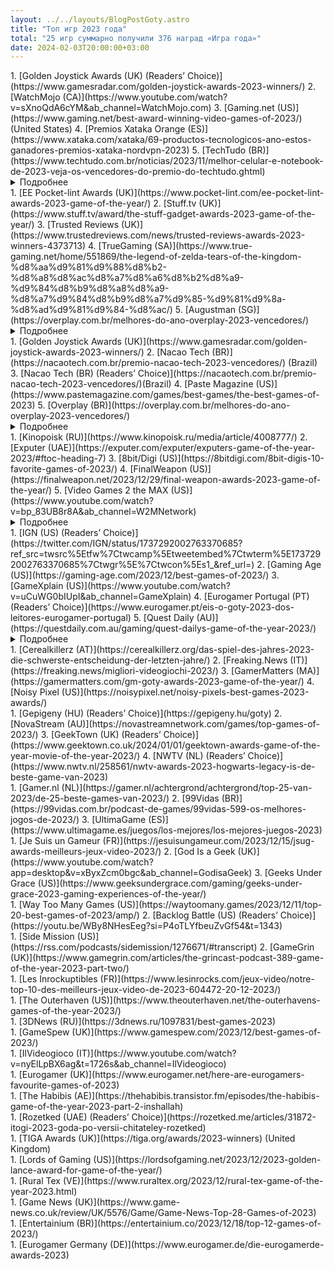 ```yaml
---
layout: ../../layouts/BlogPostGoty.astro
title: "Топ игр 2023 года"
total: "25 игр суммарно получили 376 наград «Игра года»"
date: 2024-02-03T20:00:00+03:00
---
```


<div class="bg-gray rounded-2xl sm:px-7 px-3 sm:py-5 py-2 my-6">
<GotyGame
    image="/img/covers/baldurs-gate-3.jpg"
    place="1"
    game="Baldur’s Gate 3"
    urlgame="https://baldursgate3.game/"
    developer="Larian Studios"
    awards="203"
    urlmeta="https://www.metacritic.com/game/baldurs-gate-3/"
    metascore="96"
    userscore="8.9"
    urlopen="https://opencritic.com/game/9136/baldurs-gate-3"
    openscore="96"
    hide_yt=""
    hide_steam=""
    hide_gog="hidden"
    hide_epic="hidden"
    hide_psn=""
    hide_xbox=""
    hide_nintendo="hidden"
    url_yt="https://youtu.be/XuCfkgaaa08"
    url_steam="https://store.steampowered.com/agecheck/app/1086940/"
    url_gog=""
    url_epic=""
    url_psn="https://store.playstation.com/concept/10007460/"
    url_xbox="https://www.microsoft.com/store/productid/9nd58lqtg09t"
    url_nintendo=""
/>
1. [Golden Joystick Awards (UK) (Readers’ Choice)](https://www.gamesradar.com/golden-joystick-awards-2023-winners/)
2. [WatchMojo (CA)](https://www.youtube.com/watch?v=sXnoQdA6cYM&ab_channel=WatchMojo.com)
3. [Gaming.net (US)](https://www.gaming.net/best-award-winning-video-games-of-2023/) (United States) 
4. [Premios Xataka Orange (ES)](https://www.xataka.com/xataka/69-productos-tecnologicos-ano-estos-ganadores-premios-xataka-nordvpn-2023)
5. [TechTudo (BR)](https://www.techtudo.com.br/noticias/2023/11/melhor-celular-e-notebook-de-2023-veja-os-vencedores-do-premio-do-techtudo.ghtml)
<details>
  <summary>Подробнее</summary>

6. [TechTudo (BR) (Readers’ Choice)](https://www.techtudo.com.br/noticias/2023/11/melhor-celular-e-notebook-de-2023-veja-os-vencedores-do-premio-do-techtudo.ghtml)
7. [3DJuegos (ES)](https://www.3djuegos.com/eventos/noticias/estos-mejores-videojuegos-ano-todos-lanzamientos-galardonados-premios-3djuegos-lenovo-2023)
8. [3DJuegos (ES) (Readers’ Choice)](https://www.3djuegos.com/eventos/noticias/estos-mejores-videojuegos-ano-todos-lanzamientos-galardonados-premios-3djuegos-lenovo-2023)
9. [WhatCulture (UK)](https://whatculture.com/gaming/20-best-video-games-of-2023-ranked?page=21)
10. [Equinox LATAM Game Awards (MX)](https://equinoxawards.com/ganadores/)
11. [Overplay (BR) (Readers’ Choice)](https://overplay.com.br/melhores-do-ano-overplay-2023-vencedores/)
12. [UAGNA (IT)](https://www.uagna.it/videogiochi/uagna-awards-2023-miglior-gioco-indie-gioco-piu-atteso-e-game-of-the-year-186746)
13. [Dexterto (UK)](https://www.dexerto.com/gaming/best-games-of-2023-2410804/)
14. [Brazil Game Awards (BR)](https://brazilgameawards.com.br/2023/12/05/confira-os-ganhadores-do-brazil-game-awards-2023/)
15. [Vulture (US)](https://www.vulture.com/article/best-video-games-2023.html)
16. [Den of Geek (US)](https://www.denofgeek.com/games/den-of-geeks-best-games-of-2023/)
17. [Standard (UK)](https://www.standard.co.uk/culture/gaming/games-year-2023-baldurs-gate-3-assassins-creed-diablo-super-mario-b1124941.html)
18. [GameSpot (US)](https://www.gamespot.com/articles/baldurs-gate-3-is-gamespots-game-of-the-year-2023/1100-6519739/)
19. [The Game Awards (US)](https://thegameawards.com/nominees/game-of-the-year)
20. [Excelsior (MX)](https://www.excelsior.com.mx/hacker/top-7-los-mejores-videojuegos-de-2023/1624107)
21. [GaminGravity (IR)](https://gamingravity.com/blog/gamingravity-2023-goty/)
22. [The Ringer (US)](https://www.theringer.com/video-games/2023/12/7/23992057/best-video-games-2023-top-10-pc-playstation-switch-xbox)
23. [OTK Video Game Awards (US) (Readers’ Choice)](https://www.otkvga.com/winners)
24. [The Game Awards (US) (Readers’ Choice)](https://thegameawards.com/nominees/game-of-the-year)
25. [IGN Portugal (PT)](https://pt.ign.com/baldurs-gate-3/133450/feature/baldurs-gate-3-e-jogo-do-ano-da-ign-portugal)
26. [Vigiato (IR)](https://vigiato.net/goty)
27. [Digital Trends (US)](https://www.digitaltrends.com/gaming/10-best-games-of-2023/)
28. [Vida Extra (ES)](https://www.vidaextra.com/listas/mejores-videojuegos-2023-equipo-vidaextra)
29. [GamesRadar+ (US)](https://www.gamesradar.com/best-games-2023/)
30. [But Why Tho? (US)](https://butwhytho.net/2023/12/top-video-games-of-2023/)
31. [Tom’s Hardware Italy – Game Division (IT)](https://www.tomshw.it/videogioco/i-videogiochi-migliori-del-2023-secondo-gamedivision)
32. [GameLuster (US)](https://gameluster.com/the-lusties-2023-winners-gamelusters-game-of-the-year-awards/)
33. [Complex (US)](https://www.complex.com/pop-culture/a/kevin-wong/best-video-games-of-2023)
34. [GameTyrant (US)](https://gametyrant.com/news/gametyrants-top-5-games-of-the-year)
35. [Checkpoint (AU)](https://checkpointgaming.net/features/2023/12/checkpoint-gamings-game-of-the-year-2023-our-top-10-games/)
36. [Gfinity ESports (US)](https://www.gfinityesports.com/features/gfinity-game-of-the-year-awards-2023/)
37. [NexoGeek (PT)](https://nexogeek.com.br/os-melhores-jogos-de-2023/)
38. [Fextralife (US)](https://fextralife.com/2023-goty-awards-fexys-the-best-games-of-2023/)
39. [GEEKSandCOM (FR)](https://www.geeksandcom.com/2023/12/13/top-10-des-meilleurs-jeux-video-de-2023/)
40. [GGRECON (UK)](https://www.ggrecon.com/articles/game-of-the-year-2023/)
41. [GameHall (BR)](https://gamehall.com.br/os-melhores-jogos-do-ano-2023/)
42. [El País (ES)](https://elpais.com/babelia/2023-12-16/los-10-mejores-videojuegos-de-2023.html)
43. [Clubic (FR)](https://www.clubic.com/actualite-512566-notre-top-10-des-meilleurs-jeux-video-en-2023.html)
44. [NaviGames (ES)](https://www.navigames.es/articulos/navigotys-2023/)
45. [Gamescom (DE) (Readers’ Choice)](https://twitter.com/gamescom/status/1736102644039430338)
46. [Low Cygier (PL)](https://lowcygier.pl/publicystyka/wybralismy-najlepsze-gry-tego-roku-goty-2023-wedlug-redakcji-lowcow-gier/)
47. [FZ (SE)](https://www.fz.se/artikel/296013-baldurs-gate-3-ar-arets-spel-2023)
48. [Helden der Freizeit (DE)](https://www.heldenderfreizeit.com/top-games-2023/)
49. [INVEN (KR)](https://www.inven.co.kr/webzine/news/?news=291355)
50. [The Geekly Grind (US)](https://www.thegeeklygrind.com/archives/the-geekly-grind-presents-the-best-of-2023-video-games)
51. [Pixel Bandits (DE)](https://twitter.com/PixlBandits/status/1733906250906103937)
52. [Low Cygier (PL) (Readers’ Choice)](https://lowcygier.pl/publicystyka/wybralismy-najlepsze-gry-tego-roku-goty-2023-wedlug-redakcji-lowcow-gier/)
53. [TheGamer (CA)](https://www.thegamer.com/thegamer-game-of-the-year-2023/)
54. [Screen Rant (US)](https://screenrant.com/best-games-2023-staff-picks/#austin-39-s-best-game-of-2023---final-fantasy-xvi)
55. [Empire (UK)](https://www.empireonline.com/gaming/features/best-games-2023/)
56. [TechRadar (UK)](https://www.techradar.com/gaming/trg-game-of-the-year-2023)
57. [Inverse (US)](https://www.inverse.com/gaming/best-video-games-of-2023-ranking)
58. [GameWatcher (UK)](https://www.gamewatcher.com/news/gamewatchers-game-of-the-year-2023)
59. [IGN Benelux (NL)](https://nl.ign.com/baldurs-gate-iii/148199/feature/de-beste-game-van-2023-volgens-ign-benelux)
60. [The AU Review (AU)](https://www.theaureview.com/games/the-best-games-of-2023/)
61. [Nerd Stash (US)](https://thenerdstash.com/the-nerd-stash-game-of-the-year-2023/)
62. [Zing (CZ)](https://www.zing.cz/specialy/96467744/redakcni-vyber-nejlepsich-her-roku-2023/)
63. [Mobile Syrup (CA)](https://mobilesyrup.com/2023/12/20/mobilesyrup-top-10-games-2023-baldurs-gate-3-alan-wake-2-the-legend-of-zelda-tears-of-the-kingdom/)
64. [Game Informer (US) (Readers’ Choice)](https://gameinformer.mydigitalpublication.com/publication/?m=10122&i=810557&p=54&ver=html5)
65. [Digital Spy (UK)](https://www.digitalspy.com/tech/g46154192/best-games-of-2023/)
66. [Power Unlimited (NL)](https://www.youtube.com/watch?v=Cj5sH3LdYBI&ab_channel=PowerUnlimited)
67. [GamerGen (FR)](https://gamergen.com/actualites/jeux-de-annee-2023-grands-gagnants-selon-gamergen-com-goty-est-334580-7)
68. [Prima Games (US)](https://primagames.com/featured/prima-games-goty-2023-the-year-of-the-games)
69. [Orden del Pixel (AR)](https://ordenpixel.com/goty-2023-los-10-mejores-videojuegos-del-ano/)
70. [Digital Foundry (UK) (Readers’ Choice)](https://www.youtube.com/watch?v=JP4AVv0O9xs&ab_channel=DigitalFoundry)
71. [MoneyControl (IN)](https://www.moneycontrol.com/news/technology/year-ender-2023-23-best-video-games-of-the-year-11950881.html)
72. [Ars Technica (US)](https://arstechnica.com/gaming/2023/12/ars-technicas-best-video-games-of-2023/)
73. [Nerdando (IT)](https://nerdando.com/2023/12/22/nerdando-awards-2023-videogames/)
74. [GameWorld (GR)](https://gameworld.gr/columns/best-of/53460-best-of-top-10-games-2023)
75. [VGTV – LEVEL UP (NO)](https://youtu.be/auCjZTk7V_U?si=GzY0O23qzvaUStvk&t=5880)
76. [GamePro (DE)](https://www.gamepro.de/artikel/gamepro-top-spiele-2023,3405755.html)
77. [CentrumHer (SK)](https://www.centrumher.eu/najlepsie-hry-roka-2023-podla-redakcie-centrumher)
78. [ITHardware.pl (PL)](https://ithardware.pl/artykuly/najlepsze_gry_2023_top_10-30759.html)
79. [WASD (PT)](https://www.wasd.pt/artigos/premios-wasd-o-melhor-de-2023)
80. [Whatoplay (PH)](https://whatoplay.com/goty-2023/#game-of-the-year)
81. [Unboxholics (GR)](https://unboxholics.com/videos/talk-shows/game-jazz/111034-ta-10-kalytera-paichnidia-tou-2023)
82. [Nerdando (IT) (Readers’ Choice)](https://nerdando.com/2023/12/22/nerdando-awards-2023-videogames/)
83. [FZ (SE) (Readers’ Choice)](https://www.fz.se/artikel/296135-baldurs-gate-3-ar-lasarnas-arets-spel)
84. [Into The Aether (US)](https://player.fm/series/into-the-aether-a-low-key-video-game-podcast-2919353/the-2023-game-of-the-year-spectacular)
85. [Gaming Trend (US)](https://gamingtrend.com/feature/editorials/gamingtrends-2023-trendsetter-awards/)
86. [PC Invasion (US)](https://www.pcinvasion.com/pc-invasions-game-of-the-year-2023/)
87. [HCL (HR)](https://www.hcl.hr/zlatni-dabar/ove-igre-proglasili-ste-najboljima-u-2023-210861/)
88. [Techprincess (IT)](https://techprincess.it/migliori-videogiochi-2023/)
89. [Twinfinite (US)](https://twinfinite.net/features/twinfinite-game-of-the-year-2023/)
90. [Geek Ireland (IE)](https://geekireland.com/check-out-the-10-best-video-games-of-2023/)
91. [COGconnected (CA)](https://cogconnected.com/feature/the-best-games-of-2023/)
92. [Skillbox Media (RU)](https://skillbox.ru/media/gamedev/luchshie-igry-2023-goda-1e-mesto-baldurs-gate-3/)
93. [Gamereactor Sweden (SE)](https://www.gamereactor.se/arets-basta-spel-2023-1281453/)
94. [SpazioGames (IT)](https://www.spaziogames.it/speciali/spaziogames-awards-2023)
95. [Gameranx (US)](https://youtu.be/99kjo-MKmvU?si=FnxDS8w3j-qsbfbF&t=807)
96. [GamAlive (FR)](https://www.gamalive.com/dossier/199-gamalive-awards-meilleurs-et-pires-jeux-2023/8-1149.htm)
97. [PlayerInside (IT)](https://youtu.be/cqgjp_A5AY4?si=nKBkzYdW0fXan3DP&t=1062)
98. [Game Craves (US)](https://gamecraves.com/game-craves-game-of-the-year-2023/)
99. [Akihabara Blues (ES)](https://akihabarablues.com/presentando-los-goty-2023-de-la-redaccion-de-akb/)
100. [Game Two (DE)](https://youtu.be/tFVzst98-m0?si=KbLOZAfDhoRtu5BB&t=1799)
101. [TheGeek (FR)](https://thegeek.site/2023/12/30/les-meilleurs-jeux-video-de-2023-une-annee-de-decouvertes-inoubliables-et-de-sorties-palpitantes/)
102. [Roundabout Cast (US)](https://youtu.be/1QY4MQMg7ZE?si=jWa3iFrNz-kGiV14&t=14055)
103. [Gameswelt (DE)](https://www.gameswelt.at/top-10/special/das-sind-die-20-favoriten-der-gameswelt-redaktion-323904/8)
104. [Back Pocket (AU)](https://youtu.be/0ARgzOeregE?si=Mqcl3KWoZ2Fo-u9B&t=3793)
105. [Geek to Geek Media (US)](https://geektogeekmedia.com/geekery/video-games/geek-to-geek-medias-game-of-the-year-awards-2023/)
106. [GameCrate (US)](https://www.gamecrate.com/gamecrate-s-2023-game-of-the-year-is-baldur-s-gate-3-a-dungeon-master-s-perspective)
107. [DualShockers (UK)](https://www.dualshockers.com/best-games-of-2023/#baldur-39-s-gate-3)
108. [TheSixthAxis (UK)](https://www.thesixthaxis.com/2023/12/31/game-of-the-year-2023-baldurs-gate-3/)
109. [Gamesource (IT)](https://www.gamesource.it/editoriali/goty-2023/)
110. [Dot ESports (UK)](https://dotesports.com/general/news/dot-goty-game-of-the-year-2023)
111. [CGMagazine (CA)](https://www.cgmagonline.com/articles/features/game-of-the-year-2023/)
112. [SER Jugones (ES)](https://cadenaser.com/cmadrid/2023/12/27/los-diez-mejores-videojuegos-de-2023-ser-madrid-sur/)
113. [Jagat Play (ID)](https://jagatplay.com/2023/12/features/jagatplay-game-of-the-year-2023/8/)
114. [New Game Plus.tv (AR)](https://www.giantbomb.com/articles/new-game-plus-top-10-games-of-2023/1100-6371/)
115. [Digitec (CH) (Readers’ Choice)](https://www.digitec.ch/en/page/ihr-habt-gewaehlt-das-sind-die-besten-games-von-2023-31102)
116. [GamePro (DE) (Readers’ Choice)](https://www.gamepro.de/artikel/beste-spiele-2023-community-ranking,3406076.html)
117. [SpazioGames (IT) (Readers’ Choice)](https://www.spaziogames.it/speciali/spaziogames-awards-2023)
118. [Mature Gamers Podcast (UK) (Readers’ Choice)](https://twitter.com/mgukpodcast/status/1738953462094647403)
119. [Einfach Gaming (DE) (Readers’ Choice)](https://www.einfach-gaming.de/article/173-die-besten-und-schlechtesten-spiele-des-jahres-2023/)
120. [Akihabara Blues (ES) (Readers’ Choice)](https://akihabarablues.com/goty-2023-de-la-comunidad-de-akb-con-cuales-te-quedan/)
121. [JeuxVideo.com (FR) (Readers’ Choice)](https://www.jeuxvideo.com/news/1837868/les-10-meilleurs-jeux-video-de-l-annee-2023-d-apres-les-notes-des-lecteurs-de-jv.htm)
122. [Comunidad Mega Drive (BR) (Readers’ Choice)](https://www.comunidademegadrive.com.br/2023/12/os-melhores-de-2023-confira-aqui-o-resultado-da-votacao/)
123. [Backloggd (US) (Readers’ Choice)](https://www.backloggd.com/goty/2023/results/)
124. [Eurogamer Germany (DE)](https://www.eurogamer.de/eure-50-besten-spiele-im-jahr-2023-platz-10-bis-1)
125. [Popaco (DK)](https://open.spotify.com/episode/3y2xGGjyvMiJIsYt4nmrj2?si=oripfmw6QT2vNRVcnjatPw&nd=1&dlsi=7bf161dda46e413e)
126. [Eurogamer Spain (ES)](https://youtu.be/bNFSPzt7ihk?si=Bzw1R2q6RvIEu-F0&t=430)
127. [XGN (NL)](https://www.xgn.nl/artikel/top-10-beste-games-van-2023)
128. [CentrumHer (SK) (Readers’ Choice)](https://www.centrumher.eu/takto-ste-hlasovali-najlepsie-hry-roka-2023)
129. [Multiplayer.it (IT) (Readers’ Choice)](https://multiplayer.it/sondaggi/quale-e-stato-il-miglior-gioco-dellanno_2698/)
130. [Playground (RU)](https://www.playground.ru/misc/opinion/igry_goda_2023_tseremoniya_nagrazhdeniya-1671734)
131. [Svet Kompjutera (SK)](https://www.sk.rs/clanak/4305/10-najboljih-igara-u-2023-godini)
132. [Webtekno (TR)](https://www.webtekno.com/2023-en-iyi-oyunlar-h139422.html)
133. [IGN Turkey (TR)](https://tr.ign.com/ign-turkiye/120626/news/2023un-en-iyi-oyunlari)
134. [Oyun Gunlugu (TR)](https://www.oyungunlugu.com/haber/oyun-gunlugu-yilin-oyunu-odulleri-2023-aciklandi/41060/#yilin-oyunu)
135. [GamesVillage (IT)](https://www.gamesvillage.it/7180986/gamesvillage-awards-2023-tutti-i-premi-assegnati-dalla-nostra-redazione/)
136. [BaziCenter (IR)](https://www.bazicenter.com/articles/goty/best-video-games-of-2023/)
137. [VideoGamer (UK)](https://www.videogamer.com/features/videogamer-game-of-the-year-2023/)
138. [Ruliweb (KR)](https://m.ruliweb.com/news/523/read/191809)
139. [This is Game (KR)](https://www.thisisgame.com/webzine/news/nboard/263/?category=1&n=182806)
140. [Elotrolado (ES) (Readers’ Choice)](https://www.elotrolado.net/noticias/otros/resultados-eol-vota-lo-mejor-de-2023)
141. [Pragalicious (NL) (Readers’ Choice)](https://pragalicious.com/2023/12/29/jullie-stem-telde-dit-is-de-pragalicious-game-of-the-year-community-award-2023/)
142. [GamePod (HU) (Readers’ Choice)](https://gamepod.hu/hir/mi_volt_az_ev_jateka_szamotokra_2023-ban.html)
143. [3DNews (RU) (Readers’ Choice)](https://3dnews.ru/1097831/best-games-2023)
144. [Ruliweb (KR) (Readers’ Choice)](https://m.ruliweb.com/news/523/read/191809)
145. [Journal du Geek (FR) (Readers’ Choice)](https://www.journaldugeek.com/2023/12/29/sondage-quel-a-ete-votre-jeu-prefere-cette-annee/)
146. [Playground (RU) (Readers’ Choice)](https://www.playground.ru/misc/opinion/igry_goda_2023_tseremoniya_nagrazhdeniya-1671734)
147. [Metacritic (US)](https://www.metacritic.com/pictures/best-pc-games-of-2023/16/)
148. [GamesCreed (US)](https://www.gamescreed.com/news/game-of-the-year-2023-gamescreed-goty-2023/#gamescreed-teamnbsppresents-the-game-of-the-year-2023)
149. [NoobFeed (US)](https://www.noobfeed.com/features/1805/game-of-the-year-2023-noobfeed-goty-2023)
150. [CD-Action (magazine excerpt) (PL)](https://cdaction.pl/publicystyka/10-najlepszych-gier-2023-roku-wybor-redakcji-cd-action?strona=3)
151. [Nextlander (US)](https://audioboom.com/posts/8422210-game-of-the-year-2023-part-2)
152. [MinnMax (US)](https://youtu.be/dqyn0aIvBCU?si=VUY-fuOt_tWKfm-T&t=13410)
153. [NexoPlay (CL)](https://www.nexoplay.com/conoce-los-12-mejores-videojuegos-que-marcaron-este-2023/)
154. [GameStar Hungary (HU) (Readers’ Choice)](https://www.gsplus.hu/hir/ezek-voltak-2023-legjobb-jatekai-szerintetek-351148-o2.html)
155. [Eurogamer Germany (DE) (Readers’ Choice)](https://www.eurogamer.de/eure-50-besten-spiele-im-jahr-2023-platz-10-bis-1)
156. [ILVideogiocatore (IT)](https://www.ilvideogiocatore.it/2023/12/29/i-10-migliori-videogiochi-del-2023/)
157. [LevelUp (MX)](https://www.levelup.com/articulos/770011/Los-13-mejores-videojuegos-de-2023-para-el-staff-de-LEVEL-UP)
158. [Konzolista (CZ)](https://www.konzolista.cz/clanky/special/hra-roku-2023-dle-redakce-i-ctenaru-konzolista-cz)
159. [VentureBeat (US)](https://www.twitch.tv/videos/2023716041)
160. [Liberation ”Silence on joue!” (FR)](https://www.liberation.fr/culture/jeux-video/silence-on-joue-les-silences-dor-2023-20240104_URI53XKROBHOXKVQVIUQSOQFVA/)
161. [Cybersport (RU)](https://www.cybersport.ru/tags/games/luchshie-igry-2023-goda-vybor-redaktsii-cybersport-ru)
162. [Busch League Gaming (US)](https://www.youtube.com/watch?v=acZ5A6OQ5oU&t=8398s&ab_channel=BuschLeagueGaming)
163. [Multiplayer.it (IT)](https://multiplayer.it/articoli/gioco-anno-2023-goty-multiplayerit.html)
164. [StopGame (RU)](https://stopgame.ru/show/137238/itogi_2023_go_igrovogo_goda)
165. [DarkZero (UK)](https://darkzero.co.uk/game-articles/game-of-the-year-2023/)
166. [Triple Jump (UK)](https://www.youtube.com/watch?app=desktop&v=BUU_N1atGRQ&ab_channel=TripleJump)
167. [Igromania (RU)](https://www.igromania.ru/article/32487/igra-2023-goda-hi-fi-rush-alan-wake-2-baldurs-gate-3/)
168. [GSTV (RU)](https://mover.uz/watch/FYb2e3bv)
169. [GeekVilág (HU)](https://geekvilag.hu/geekvilag-ev-jateka-2023-aranykakas-dijkioszto/)
170. [StopGame (RU) (Readers’ Choice)](https://stopgame.ru/show/137238/itogi_2023_go_igrovogo_goda)
171. [Triple Jump (UK) (Readers’ Choice)](https://www.youtube.com/watch?app=desktop&v=BUU_N1atGRQ&ab_channel=TripleJump)
172. [Igromania (RU) (Readers’ Choice)](https://www.igromania.ru/article/32487/igra-2023-goda-hi-fi-rush-alan-wake-2-baldurs-gate-3/)
173. [iDNES – Bonusweb (CZ) (Readers’ Choice)](https://www.idnes.cz/hry/magazin/hra-roku-2023-vysledky-bonusweb.A240104_141014_bw-magazin_oz)
174. [GeekVilág (HU) (Readers’ Choice)](https://geekvilag.hu/geekvilag-ev-jateka-2023-aranykakas-dijkioszto/)
175. [Metacritic (US) (Readers’ Choice)](https://www.metacritic.com/news/best-of-2023-user-poll/)
176. [Everyeye (IT) (Readers’ Choice)](https://www.everyeye.it/articoli/speciale-everyeye-awards-2023-eletto-gioco-anno-63103.html)
177. [DroppedFrames (US)](https://youtu.be/njWuCIifDTY?si=6_XJP1XE6HLQo1ul&t=10112)
178. [BitCast (US)](https://www.youtube.com/live/wDkcAOjlZWc?si=76FH6nzkLr6E_7m5&t=9399)
179. [The Besties (US)](https://player.fm/series/the-besties-2468983/besties-2023-goty-spectacular-part-two)
180. [TastyCast (US)](https://youtu.be/8AbahqmcGEc?si=_74N4bvZsd3SQIA5&t=7099)
181. [Game Ex Machina (CZ)](https://youtu.be/44AiKjAPQtI?si=TRN9I99ggn-sHVnU&t=1041)
182. [New Game Network (CA)](https://www.newgamenetwork.com/article/2739/5/game-of-the-year-awards-2023/)
183. [ESTNN (US)](https://estnn.com/estnn-game-of-the-year-2023/)
184. [Pod Cavern (CA)](https://www.podcavern.com/161-top-5-video-games-of-2023/)
185. [Level1 (EE)](https://youtu.be/eyzoA5_YsIU?si=FDFtLk-p1Xk2AApf&t=4315)
186. [GoHa.ru (RU)](https://www.goha.ru/itogi-goharu-awards-2023-luchshie-igry-i-pobediteli-golosovaniya-lK0QOp)
187. [Zone of Games (RU)](https://www.zoneofgames.ru/articles/75344-igry-goda--23-luchshaya-igra-2023-goda-samye-ozhidaemye-igry-i-sobytiya-goda.html)
188. [GRYOnline (PL)](https://www.gry-online.pl/newsroom/czytelnicy-gryonlinepl-wybrali-najlepsza-gre-roku-spider-man-2-po/zd27e69)
189. [Games.cz (CZ)](https://games.tiscali.cz/z-redakce/best-of-2023-deset-nejlepsich-her-roku-571807)
190. [Explosion Network (AU)](https://explosionnetwork.com/top-10-video-games-of-2023/)
191. [xDlate Production (RU)](https://youtu.be/1nEH81qHODI?si=CNX4YXzZgIyRyqHS&t=935)
192. [Saate7 (IR)](https://www.saate7.com/video-game/%d8%a8%d9%87%d8%aa%d8%b1%db%8c%d9%86-%d8%a8%d8%a7%d8%b2%db%8c-%d9%87%d8%a7%db%8c-%d8%b3%d8%a7%d9%84-2023/)
193. [360GamerCast (US) (Readers’ Choice)](https://youtu.be/ShdTJ6-n7XI?si=oCXvwEUfdd1Pji0g&t=7560)
194. [Level1 (EE) (Readers’ Choice)](https://youtu.be/eyzoA5_YsIU?si=jM9Tj_1hYH9VxG9Q&t=4336)
195. [GoHa.ru (RU) (Readers’ Choice)](https://www.goha.ru/itogi-goharu-awards-2023-luchshie-igry-i-pobediteli-golosovaniya-lK0QOp)
196. [Zone of Games (RU) (Readers’ Choice)](https://www.zoneofgames.ru/articles/75344-igry-goda--23-luchshaya-igra-2023-goda-samye-ozhidaemye-igry-i-sobytiya-goda.html)
197. [GameKapocs (HU) (Readers’ Choice)](https://www.gamekapocs.hu/cikk/4298/2023_legjobb_jatekai_szerintetek)
198. [GRYOnline (PL) (Readers’ Choice)](https://www.gry-online.pl/newsroom/czytelnicy-gryonlinepl-wybrali-najlepsza-gre-roku-spider-man-2-po/zd27e69)
199. [DTF (RU) (Readers’ Choice)](https://dtf.ru/games/2403118-baldurs-gate-3-stala-luchshej-igroj-2023-goda-po-versii-polzovatelej-dtf)
200. [The Games Letter (US) (Readers’ Choice)](https://thegamesletter.com/the-games-letter-2023-games-of-the-year/)
201. [The Something Awful Forums (US) (Readers’ Choice)](https://forums.somethingawful.com/showthread.php?action=showpost&postid=537137081)
202. [Chiclana & Friends (ES) (Readers’ Choice)](https://twitter.com/ChiclanaFriends/status/1740506164293677433)
203. [xDlate Production (RU) (Readers’ Choice)](https://youtu.be/1nEH81qHODI?si=CNX4YXzZgIyRyqHS&t=935)
</details>
</div>

<div class="bg-gray rounded-2xl sm:px-7 px-3 sm:py-5 py-2 my-6">
<GotyGame
    image="/img/covers/legend-of-zelda-tears-of-a-kingdom.jpg"
    place="2"
    game="The Legend of Zelda: Tears of the Kingdom"
    urlgame="https://zelda.nintendo.com/tears-of-the-kingdom/"
    developer="Nintendo"
    awards="74"
    urlmeta="https://www.metacritic.com/game/the-legend-of-zelda-tears-of-the-kingdom/"
    metascore= "96"
    userscore= "8.4"
    urlopen="https://opencritic.com/game/14343/the-legend-of-zelda-tears-of-the-kingdom"
    openscore="96"
    hide_yt=""
    hide_steam="hidden"
    hide_gog="hidden"
    hide_epic="hidden"
    hide_psn="hidden"
    hide_xbox="hidden"
    hide_nintendo=""
    url_yt="https://www.youtube.com/watch?v=uHGShqcAHlQ"
    url_steam=""
    url_gog=""
    url_epic=""
    url_psn=""
    url_xbox=""
    url_nintendo="https://www.nintendo.co.uk/Games/Nintendo-Switch-games/The-Legend-of-Zelda-Tears-of-the-Kingdom-1576884.html"
/>
1. [EE Pocket-lint Awards (UK)](https://www.pocket-lint.com/ee-pocket-lint-awards-2023-game-of-the-year/)
2. [Stuff.tv (UK)](https://www.stuff.tv/award/the-stuff-gadget-awards-2023-game-of-the-year/)
3. [Trusted Reviews (UK)](https://www.trustedreviews.com/news/trusted-reviews-awards-2023-winners-4373713)
4. [TrueGaming (SA)](https://www.true-gaming.net/home/551869/the-legend-of-zelda-tears-of-the-kingdom-%d8%aa%d9%81%d9%88%d8%b2-%d8%a8%d8%ac%d8%a7%d8%a6%d8%b2%d8%a9-%d9%84%d8%b9%d8%a8%d8%a9-%d8%a7%d9%84%d8%b9%d8%a7%d9%85-%d9%81%d9%8a-%d8%ad%d9%81%d9%84-%d8%ac/)
5. [Augustman (SG)](https://overplay.com.br/melhores-do-ano-overplay-2023-vencedores/)
<details>
  <summary>Подробнее</summary>

6. [Overplay (BR)](https://overplay.com.br/melhores-do-ano-overplay-2023-vencedores/)
7. [Polygon (US)](https://www.polygon.com/23648669/best-video-games-2023)
8. [Giant Bomb (US)](https://www.giantbomb.com/giant-bomb-game-of-the-year-2023/3015-12831/)
9. [IGN Japan (JP)](https://www.youtube.com/watch?v=QcnuTJcWXwk&ab_channel=IGNJapan)
10. [TYGAwards (ES) (Readers’ Choice)](https://tygawards.com/#/)
11. [Xataka México (MX)](https://www.xataka.com.mx/xataka-mexico/ganadores-premios-xataka-mexico-2023-esta-mejor-tecnologia-ano)
12. [De Standaard (DE)](https://www.standaard.be/cnt/dmf20231204_95901495)
13. [Root Nation (RU)](https://root-nation.com/en/games-en/games-articles-en/)
14. [IGN (US)](https://www.ign.com/articles/best-video-games-2023)
15. [Alfa Beta Juega (ES)](https://www.mundodeportivo.com/alfabeta/reportaje/todos-los-ganadores-de-los-premios-alfa-beta-2023-estos-son-los-juegos-del-ano)
16. [3dJuegos Latam (MX)](https://www.3djuegos.lat/3djuegos-latam/esta-lista-completa-ganadores-primera-edicion-premios-3djuegos-latam-2023-zelda-le-gana-goty-a-baldurs-gate-3)
17. [GAMINGbible (UK)](https://www.gamingbible.com/features/gamingbibles-10-greatest-video-games-2023-877417-20231212)
18. [El País (ES)](https://elpais.com/babelia/2023-12-16/los-10-mejores-videojuegos-de-2023.html)
19. [Titanium Awards (ES)](https://ad.dlh.net/en/news/77321/big-conference-2023---infos-and-more.html)
20. [GQ Magazine (UK)](https://www.gq-magazine.co.uk/culture/gallery/best-games-2023)
21. [RollingStone (US)](https://www.rollingstone.com/culture/culture-lists/best-video-games-2023-1234923415/the-legend-of-zelda-tears-of-the-kingdom-1234925060/)
22. [Fire Escape (US)](https://open.spotify.com/episode/6WAoOpZKNBLKgYRx0R9aeE?go=1&sp_cid=e8acc88ec30a7b09142b70ba3120256d&utm_source=embed_player_p&utm_medium=desktop&nd=1&dlsi=e474f8d3eecb4a8f)
23. [ABPLive (IN)](https://news.abplive.com/gaming/best-games-2023-top-10-list-baldurs-gate-3-spider-man-2-hogwarts-legacy-alan-wake-zelda-ps5-ps4-pc-abpp-1649690)
24. [Topal Games (ES)](https://www.ivoox.com/topal-games-topal-de-oro-2023-the-game-audios-mp3_rf_121232787_1.html)
25. [NRC (NL)](https://www.nrc.nl/nieuws/2023/12/18/de-10-beste-games-van-2023-volgens-nrc-a4184440)
26. [The Guardian (UK)](https://www.theguardian.com/culture/2023/dec/18/the-20-best-video-games-of-2023)
27. [Game Informer (US)](https://www.gameinformer.com/2023/12/19/game-informers-top-10-games-of-2023#:~:text=Baldur%27s%20Gate%203&text=True%20to%20the%20tabletop%20game,seen%20in%20a%20single%20playthrough.)
28. [The A.V. Club (US)](https://www.avclub.com/the-best-games-of-2023-1851110743)
29. [Game Rant (US)](https://gamerant.com/top-best-video-game-2023/#baldur-39-s-gate-3)
30. [Destructoid (US)](https://www.destructoid.com/destructoids-award-for-best-overall-game-of-2023-goes-to/)
31. [EDGE Magazine (UK)](https://www.resetera.com/threads/edge-magazine-393-review-scores-2023-edge-awards-incl-top-10.798129/)
32. [Good Vibes Gaming (US)](https://www.resetera.com/threads/good-vibes-gamings-top-games-of-2023-per-member-daniels-good-vibes-awards-are-up.796767/)
33. [Metro GameCentral (UK)](https://metro.co.uk/2023/12/25/video-games-top-20-2023-metros-best-games-year-20019141/)
34. [The Sun (UK)](https://www.thesun.co.uk/tech/25139057/must-play-games-2023/)
35. [The Daily Mirror (UK)](https://www.mirror.co.uk/gaming/10-best-video-games-2023-31708132)
36. [Gamer.nl (NL) (Readers’ Choice)](https://www.youtube.com/watch?v=mwnhcmsfotw&ab_channel=ErikenRon)
37. [Tom’s Guide (US)](https://www.tomsguide.com/features/our-favorite-games-of-2023-ps5-nintendo-switch-xbox-series-x-and-pc#section-game-of-the-year-2023)
38. [Frotress of Solitude (ZA)](https://www.fortressofsolitude.co.za/the-20-best-video-games-of-2023-ranked/)
39. [Console Creatures (CA)](https://www.consolecreatures.com/game-of-the-year-2023/)
40. [Famitsu (JP) (Readers’ Choice)](https://www.famitsu.com/news/202312/26329029.html)
41. [Twisted Voxel (US)](https://twistedvoxel.com/twisted-voxel-game-of-the-year-2023/)
42. [The Podcast of Social Research (US)](https://thebrooklyninstitute.com/podcasts/pop-cultural-marxism-episode-9-things-of-the-year-2023/)
43. [Video Time (HN)](http://www.videotimehn.com/Archive/2023/12/Top_30_Mejores_juegos_del_2023?day=28)
44. [Laptop Mag (US)](https://www.laptopmag.com/gaming/game-of-the-year-2023)
45. [MeriStation (ES)](https://as.com/meristation/noticias/the-legend-of-zelda-tears-of-the-kingdom-es-el-juego-del-ano-para-la-redaccion-y-colaboradores-de-meristation-n/)
46. [Siliconera (US)](https://www.siliconera.com/siliconeras-overall-game-of-the-year-2023/)
47. [Power Unlimited (NL)](https://youtu.be/vVWf57vaYig?si=WizvfirNgDaeUSGJ&t=265)
48. [Atomix (MX)](https://atomix.vg/nuestro-juego-del-ano-2023/)
49. [Mirror Gaming (UK)](https://youtu.be/eZ1FU16VG_M?si=niSAg_66RjMfWXzP&t=497)
50. [Game8 (US)](https://game8.co/articles/featured/goty-awards-2023-winner)
51. [Power Unlimited (NL) (Readers’ Choice)](https://youtu.be/vVWf57vaYig?si=WizvfirNgDaeUSGJ&t=265)
52. [Eurogamer (UK) (Readers’ Choice)](https://www.eurogamer.net/eurogamer-readers-top-50-games-of-2023)
53. [The-Avocado (US) (Readers’ Choice)](https://the-avocado.org/2023/12/30/the-pits-2023-results/)
54. [Into The Aether (US) (Readers’ Choice)](https://player.fm/series/into-the-aether-a-low-key-video-game-podcast-2919353/the-2023-game-of-the-year-spectacular)
55. [Chile Tech Awards (CL) (Readers’ Choice)](https://www.youtube.com/watch?v=gbKcaxpLNEw&ab_channel=MadBoxpc)
56. [Shacknews (US)](https://www.shacknews.com/article/138147/shacknews-goty-2023-zelda-totk)
57. [Gamereactor Spain (ES)](https://www.gamereactor.es/juegos-del-ano-2023-mejor-juego-1081373/)
58. [SER Jugones (ES)](https://cadenaser.com/cmadrid/2023/12/27/los-diez-mejores-videojuegos-de-2023-ser-madrid-sur/)
59. [Gamereactor Norway (NO)](https://www.gamereactor.no/arets-spill-2023-1412283/)
60. [GameRevolution (US)](https://www.gamerevolution.com/games/961587-gamerevolution-game-of-the-year-2023)
61. [Kit & Krysta (US) (Readers’ Choice)](https://www.youtube.com/watch?v=3_sXdK0eAfo&ab_channel=Kit%26Krysta)
62. [Log On Games (US)](https://www.youtube.com/watch?v=uYZl7gc2Krg&ab_channel=LogOnGames)
63. [VG24 (GR)](https://vg24.gr/vg24-game-of-the-year-2023/)
64. [HITBOX! (US)](https://rss.com/podcasts/hitbox/1286120/)
65. [Geeks Under Grace (US)](https://www.geeksundergrace.com/gaming/geeks-under-grace-2023-gaming-experiences-of-the-year/)
66. [Game\*Spark (JP) (Readers’ Choice)](https://www.gamespark.jp/article/2024/01/06/137297.html)
67. [Gaming in the Wild (IS) (Readers’ Choice)](https://youtu.be/8PoxrIT7ICs?si=V69pviKKXVd9xpDG&t=3580)
68. [GRCade (UK) (Readers’ Choice)](https://grcade.co.uk/viewtopic.php?f=2&p=5143395)
69. [Noisy Pixel (US) (Readers’ Choice)](https://noisypixel.net/noisy-pixels-best-games-2023-awards/)
70. [Giant Bomb (US) (Readers’ Choice)](https://www.giantbomb.com/giant-bomb-game-of-the-year-2023/3015-12831/forums/the-2023-community-goty-results-1917260/)
71. [Kinda Funny (US)](https://www.youtube.com/live/k5jWxxrW2GA?si=f-RtuXQzBf4q_ZX-&t=8639)
72. [Chiclana & Friends (ES)](https://twitter.com/ChiclanaFriends/status/1740519563861885376)
73. [MinnMax (US) (Readers’ Choice)](https://youtu.be/2dUrbSW5eys?si=SSD0ZC3vvg5wXOR0&t=1755)
74. [Spawn Wave (US) (Readers’ Choice)](https://www.youtube.com/channel/UCoIXnB865l9Ex9zs4OIXTdQ/community?lb=UgkxnckIADL0Tiu3QQluMQkZEOcUIt0pV0pC)
</details>
</div>

<div class="bg-gray rounded-2xl sm:px-7 px-3 sm:py-5 py-2 my-6">
<GotyGame
    image="/img/covers/alan-wake-2.jpg"
    place="3"
    game="Alan Wake 2"
    urlgame="https://www.alanwake.com/"
    developer="Remedy Entertainment"
    awards="49"
    urlmeta="https://www.metacritic.com/game/alan-wake-ii/"
    metascore="89"
    userscore="8.8"
    urlopen="https://opencritic.com/game/15022/alan-wake-2"
    openscore="89"
    hide_yt=""
    hide_steam="hidden"
    hide_gog="hidden"
    hide_epic=""
    hide_psn=""
    hide_xbox=""
    hide_nintendo="hidden"
    url_yt="https://youtu.be/MEWgOlTIW4Y?si=hu3umYEF_sEDLIIg"
    url_steam=""
    url_gog=""
    url_epic="https://store.epicgames.com/p/alan-wake-2"
    url_psn="https://store.playstation.com/concept/10002065"
    url_xbox="https://www.microsoft.com/store/productid/9n274jbxld8t"
    url_nintendo=""
/>
1. [Golden Joystick Awards (UK)](https://www.gamesradar.com/golden-joystick-awards-2023-winners/)
2. [Nacao Tech (BR)](https://nacaotech.com.br/premio-nacao-tech-2023-vencedores/) (Brazil)
3. [Nacao Tech (BR) (Readers’ Choice)](https://nacaotech.com.br/premio-nacao-tech-2023-vencedores/)(Brazil)
4. [Paste Magazine (US)](https://www.pastemagazine.com/games/best-games/the-best-games-of-2023)
5. [Overplay (BR)](https://overplay.com.br/melhores-do-ano-overplay-2023-vencedores/)
<details>
  <summary>Подробнее</summary>

6. [Slant Magazine (US)](https://www.slantmagazine.com/features/the-25-best-video-games-of-2023/amp/)
7. [NME (UK)](https://www.nme.com/features/gaming-features/best-games-2023-switch-xbox-playstation-pc-3551161)
8. [Flow Games Awards (BR)](https://flowgames.gg/flow-games-awards-2023-veja-a-lista-dos-vencedores/)
9. [Mashable (US)](https://mashable.com/article/best-game-of-the-year-2023)
10. [Esquire (US)](https://www.esquire.com/entertainment/a46092025/esquire-gaming-awards-2023/)
11. [GamesHub (AU)](https://www.gameshub.com/news/features/best-video-games-2023-2634973/)
12. [VGC (UK)](https://www.videogameschronicle.com/features/vgcs-game-of-the-year-2023-is-alan-wake-2/)
13. [Vigiato (IR) (Readers’ Choice)](https://vigiato.net/goty)
14. [GamingBolt (US)](https://gamingbolt.com/gamingbolts-game-of-the-year-top-30-games-of-2023)
15. [TierraGamer (MX)](https://tierragamer.com/especiales/videojuegos/top-5-mejores-juegos-de-2023-de-tierragame/)
16. [mxdwn (US)](https://games.mxdwn.com/news/mxdwns-top-10-games-of-2023/amp/)
17. [Hardcore Gamer (US)](https://hardcoregamer.com/top-10-games-of-2023-game-of-the-year/#alan-wake-2)
18. [The Computer Games Show (UK)](https://tcgs.co/podcast/382-game-of-the-year-2023/)
19. [Kotaku (US)](https://kotaku.com/goty-best-games-2023-totk-baldurs-gate-3-alan-wake-2-1851109182)
20. [Gazettely (AE)](https://gazettely.com/2023/12/games/10-best-games-of-2023/amp/)
21. [VideoGamesGood (US)](https://www.videogamesgood.com/post/2023-game-of-the-year-winner-alan-wake-2-remedy-entertainment)
22. [The Loadout (UK)](https://www.theloadout.com/awards-2023)
23. [IGN Hungary (HU)](https://hu.ign.com/best-of-2023/91803/feature/best-of-2023-az-ev-legjobb-jatekai)
24. [Refresher.sk (SK)](https://refresher.hu/3777-Ezek-az-ev-legjobb-videojatekai-2023-ban-a-REFRESHER-szerint)
25. [Hobby Consolas (ES)](https://www.youtube.com/watch?v=KaaWb3JYQ34&)
26. [Eurogamer Poland (PL)](https://www.eurogamer.pl/top-20-gier-2023-roku-wedlug-eurogamerpl)
27. [Pragalicious (NL)](https://pragalicious.com/2023/11/02/alan-wake-2-is-voor-mij-de-game-van-2023/)
28. [Stevivor (AU)](https://stevivor.com/features/goty/stevivors-game-of-the-year-2023-alan-wake-2/)
29. [The Indiependent (UK)](https://www.indiependent.co.uk/the-indiependents-top-10-games-of-2023/)
30. [GamAlive (FR)](https://www.gamalive.com/dossier/199-gamalive-awards-meilleurs-et-pires-jeux-2023/8-1149.htm)
31. [The Bonus Points (UK)](https://youtu.be/eLztFESuR88?si=eQQPthXg-EEY6Jru&t=3258)
32. [MP1st (US)](https://mp1st.com/news/mp1st-top-games-of-2023-and-game-of-the-year-winner)
33. [The Games Machine (IT)](https://www.thegamesmachine.it/speciali/268283/tgm-awards-2023-il-nostro-goty-e-tutti-i-vincitori/)
34. [Pure Dead Gaming (UK)](https://open.spotify.com/episode/4hTxMeoF3qMzVSI38aqzQa?si=f5200bb314194607&nd=1&dlsi=36e7fa53976545cf)
35. [Gamereactor Denmark (DK)](https://www.gamereactor.dk/gamereactors-game-of-the-year-2023-bedste-spil-1275923/)
36. [Press Start (AU)](https://press-start.com.au/features/2023/12/31/press-starts-goty-2023-1-alan-wake-ii/)
37. [Gamer365 (HU) (Readers’ Choice)](https://www.gamer365.hu/article/2023-goty-10-01)
38. [Game Chronicles (US)](https://gamechronicles.com/game-chronicles-2023-game-of-the-year-awards/)
39. [Pelaaja Magazine (FI) (Readers’ Choice)](https://www.pelaaja.fi/uutiset/lukijat-ovat-puhuneet-tassa-on-vuoden-2023-paras-peli/?itm_source=parsely-api)
40. [Gamefa (IR)](https://gamefa.com/1003969/gamefa-top-10-video-games-of-2023/)
41. [The Smash Hit Chronicles (US)](https://www.theshchronicles.com/post/tshc-game-of-the-year-2023)
42. [Par30Game (IR)](https://par30games.net/238329/best-games-of-the-year-2023/)
43. [BitCast (US)](https://www.youtube.com/live/wDkcAOjlZWc?si=76FH6nzkLr6E_7m5&t=9399)
44. [Everyeye (IT)](https://www.everyeye.it/articoli/speciale-everyeye-awards-2023-eletto-gioco-anno-63103.html)
45. [Konsolentreff (DE) (Readers’ Choice)](https://www.konsolentreff.de/themen/konsolentreff-spiel-des-jahres-2023-ergebnisse.33481/)
46. [AltChar (UK)](https://www.altchar.com/features/altchars-game-of-the-year-awards-2023-top-5-best-games-asD0W4P6irqP)
47. [Sidequesting (US)](https://www.youtube.com/watch?app=desktop&v=rOQtqOpGuGY&ab_channel=SideQuesting)
48. [Champ.Play (RU)](https://www.championat.com/cybersport/article-5377102-luchshie-igry-2023-goda-baldurs-gate-3-alan-wake-2-resident-evil-4-hogwarts-legacy-atomic-heart-chelovek-pauk-2.html)
49. [Sector.sk (SK)](https://www.sector.sk/clanok/39116/najlepsie-hry-roka-2023.htm)
</details>
</div>

<div class="bg-gray rounded-2xl sm:px-7 px-3 sm:py-5 py-2 my-6">
<GotyGame
    image="/img/covers/resident-evil-4-2023.jpg"
    place="4"
    game="Resident Evil 4 (2023)"
    urlgame="https://www.residentevil.com/re4/en-us/"
    developer="Capcom"
    awards="9"
    urlmeta="https://www.metacritic.com/game/resident-evil-4/"
    metascore="93"
    userscore="8.0"
    urlopen="https://opencritic.com/game/14200/resident-evil-4-2023-"
    openscore="92"
    hide_yt=""
    hide_steam=""
    hide_gog="hidden"
    hide_epic="hidden"
    hide_psn=""
    hide_xbox=""
    hide_nintendo="hidden"
    url_yt="https://youtu.be/Yj9UeZzp12o"
    url_steam="https://store.steampowered.com/app/2050650"
    url_gog=""
    url_epic=""
    url_psn="https://store.playstation.com/en-us/product/UP0102-PPSA07411_00-RE4RMAINGAME0000"
    url_xbox="https://www.xbox.com/en-us/games/store/resident-evil-4/9N7JCPPCPN37/"
    url_nintendo=""
/>
1. [Kinopoisk (RU)](https://www.kinopoisk.ru/media/article/4008777/)
2. [Exputer (UAE)](https://exputer.com/exputer/exputers-game-of-the-year-2023/#ftoc-heading-7)
3. [8bit/Digi (US)](https://8bitdigi.com/8bit-digis-10-favorite-games-of-2023/)
4. [FinalWeapon (US)](https://finalweapon.net/2023/12/29/final-weapon-awards-2023-game-of-the-year/)
5. [Video Games 2 the MAX (US)](https://www.youtube.com/watch?v=bp_83UB8r8A&ab_channel=W2MNetwork)
<details>
  <summary>Подробнее</summary>

6. [SomHráč (SK)](https://somhrac.sk/2024/01/01/hry-roku-2023-podla-redakcie-somhrac-sk/)
7. [Gamers Lucky (IT)](https://youtu.be/kPXxaZ8y45I?si=kaTPvrCjOAsbXyn5&t=916)
8. [Analog Stick Gaming (US)](https://www.analogstickgaming.com/top-lists/2023/12/31/game-awards-of-2023)
9. [Saate7 (IR) (Readers’ Choice)](https://www.saate7.com/video-game/%d8%a8%d9%87%d8%aa%d8%b1%db%8c%d9%86-%d8%a8%d8%a7%d8%b2%db%8c-%d9%87%d8%a7%db%8c-%d8%b3%d8%a7%d9%84-2023/)
</details>
</div>

<div class="bg-gray rounded-2xl sm:px-7 px-3 sm:py-5 py-2 my-6">
<GotyGame
    image="/img/covers/marvels-spider-man-2.jpg"
    place="5"
    game="Marvel’s Spider-Man 2"
    urlgame="https://www.marvel.com/games/marvels-spider-man-2"
    developer="Insomniac Games"
    awards="9"
    urlmeta="https://www.metacritic.com/game/marvels-spider-man-2/"
    metascore="90"
    userscore="9.0"
    urlopen="https://opencritic.com/game/15052/marvels-spider-man-2"
    openscore="90"
    hide_yt=""
    hide_steam="hidden"
    hide_gog="hidden"
    hide_epic="hidden"
    hide_psn=""
    hide_xbox="hidden"
    hide_nintendo="hidden"
    url_yt="https://youtu.be/9fVYKsEmuRo?si=__WUNNMybwMPU750"
    url_steam=""
    url_gog=""
    url_epic=""
    url_psn="https://store.playstation.com/en-us/concept/10002456"
    url_xbox=""
    url_nintendo=""
/>
1. [IGN (US) (Readers’ Choice)](https://twitter.com/IGN/status/1737292002763370685?ref_src=twsrc%5Etfw%7Ctwcamp%5Etweetembed%7Ctwterm%5E1737292002763370685%7Ctwgr%5E%7Ctwcon%5Es1_&ref_url=)
2. [Gaming Age (US)](https://gaming-age.com/2023/12/best-games-of-2023/)
3. [GameXplain (US)](https://www.youtube.com/watch?v=uCuWG0bIUpI&ab_channel=GameXplain)
4. [Eurogamer Portugal (PT) (Readers’ Choice)](https://www.eurogamer.pt/eis-o-goty-2023-dos-leitores-eurogamer-portugal)
5. [Quest Daily (AU)](https://questdaily.com.au/gaming/quest-dailys-game-of-the-year-2023/)
<details>
  <summary>Подробнее</summary>

6. [Game+ (ES)](https://gameplusblog.es/especial-game-awards-2023/)
7. [Cinelinx (US)](https://www.cinelinx.com/news/culture/cinelinx-video-game-awards-2023/2/#5/13/)
8. [Konzolista (CZ) (Readers’ Choice)](https://www.konzolista.cz/clanky/special/hra-roku-2023-dle-redakce-i-ctenaru-konzolista-cz)
9. [Reconectados (ES) (Readers’ Choice)](https://youtu.be/aDSHNiLErL4?si=lurxK4I0fNU8OoJX&t=13044)
</details>
</div>

<div class="bg-gray rounded-2xl sm:px-7 px-3 sm:py-5 py-2 my-6">
<GotyGame
    image="/img/covers/armored-core-vi-fires-of-rubicon.jpg"
    place="6"
    game="Armored Core VI: Fires of Rubicon"
    urlgame="https://en.bandainamcoent.eu/armored-core/armored-core-vi-fires-of-rubicon"
    developer="FromSoftware Inc."
    awards="4"
    urlmeta="https://www.metacritic.com/game/armored-core-vi-fires-of-rubicon/"
    metascore="86"
    userscore="8.0"
    urlopen="https://opencritic.com/game/15125/armored-core-vi-fires-of-rubicon"
    openscore="85"
    hide_yt=""
    hide_steam=""
    hide_gog="hidden"
    hide_epic="hidden"
    hide_psn=""
    hide_xbox=""
    hide_nintendo="hidden"
    url_yt="https://www.youtube.com/watch?v=kQJb8He0pYA"
    url_steam="https://store.steampowered.com/app/1888160/ARMORED_CORE_VI_FIRES_OF_RUBICON/"
    url_gog=""
    url_epic=""
    url_psn="https://store.playstation.com/product/EP0700-PPSA06773_00-ARMOREDCORE60000"
    url_xbox="https://www.xbox.com/games/store/armored-core-vi-fires-of-rubicon-pre-order/9P2B832NPW5R"
    url_nintendo=""
/> 
1. [Cerealkillerz (AT)](https://cerealkillerz.org/das-spiel-des-jahres-2023-die-schwerste-entscheidung-der-letzten-jahre/)
2. [Freaking.News (IT)](https://freaking.news/migliori-videogiochi-2023/)
3. [GamerMatters (MA)](https://gamermatters.com/gm-goty-awards-2023-game-of-the-year/)
4. [Noisy Pixel (US)](https://noisypixel.net/noisy-pixels-best-games-2023-awards/)
</div>

<div class="bg-gray rounded-2xl sm:px-7 px-3 sm:py-5 py-2 my-6">
<GotyGame
    image="/img/covers/hogwarts-legacy.jpeg"
    place="7"
    game="Hogwarts Legacy"
    urlgame="https://www.hogwartslegacy.com/en-us"
    developer="Avalanche Software"
    awards="4"
    urlmeta="https://www.metacritic.com/game/hogwarts-legacy/"
    metascore="84"
    userscore="8.5"
    urlopen="https://opencritic.com/game/13898/hogwarts-legacy"
    openscore="84"
    hide_yt=""
    hide_steam=""
    hide_gog="hidden"
    hide_epic=""
    hide_psn=""
    hide_xbox=""
    hide_nintendo=""
    url_yt="https://youtu.be/BtyBjOW8sGY?si=gGIfO4ecAgIu5cHH"
    url_steam="https://store.steampowered.com/app/990080/Hogwarts_Legacy/"
    url_gog=""
    url_epic="https://store.epicgames.com/p/hogwarts-legacy"
    url_psn="https://store.playstation.com/en-us/product/UP1018-PPSA01593_00-HOGWARTSLEGACY01"
    url_xbox="https://www.xbox.com/en-us/games/store/hogwarts-legacy-xbox-series-x-s-version/9mt5nj5w7b8z"
    url_nintendo="https://www.nintendo.com/us/store/products/hogwarts-legacy-switch/"
/> 
1. [Gepigeny (HU) (Readers’ Choice)](https://gepigeny.hu/goty)
2. [NovaStream (AU)](https://novastreamnetwork.com/games/top-games-of-2023/)
3. [GeekTown (UK) (Readers’ Choice)](https://www.geektown.co.uk/2024/01/01/geektown-awards-game-of-the-year-movie-of-the-year-2023/)
4. [NWTV (NL) (Readers’ Choice)](https://www.nwtv.nl/258561/nwtv-awards-2023-hogwarts-legacy-is-de-beste-game-van-2023)
</div>

<div class="bg-gray rounded-2xl sm:px-7 px-3 sm:py-5 py-2 my-6">
<GotyGame
    image="/img/covers/mario-bros-wonder.jpg"
    place="8"
    game="Super Mario Bros. Wonder"
    urlgame="https://supermariobroswonder.nintendo.com/"
    developer="Nintendo"
    awards="3"
    urlmeta="https://www.metacritic.com/game/super-mario-bros-wonder/"
    metascore="92"
    userscore="9.2"
    urlopen="https://opencritic.com/game/15123/super-mario-bros-wonder"
    openscore="92"
    hide_yt=""
    hide_steam="hidden"
    hide_gog="hidden"
    hide_epic="hidden"
    hide_psn="hidden"
    hide_xbox="hidden"
    hide_nintendo=""
    url_yt="https://youtu.be/XvQNlGKNC6o?si=RoEH6zz9sRiR3pNu"
    url_steam=""
    url_gog=""
    url_epic=""
    url_psn=""
    url_xbox=""
    url_nintendo="https://www.nintendo.co.uk/Games/Nintendo-Switch-games/Super-Mario-Bros-Wonder-2404150.html"
/>
1. [Gamer.nl (NL)](https://gamer.nl/achtergrond/achtergrond/top-25-van-2023/de-25-beste-games-van-2023/)
2. [99Vidas (BR)](https://99vidas.com.br/podcast-de-games/99vidas-599-os-melhores-jogos-de-2023/)
3. [UltimaGame (ES)](https://www.ultimagame.es/juegos/los-mejores/los-mejores-juegos-2023)
</div>

<div class="bg-gray rounded-2xl sm:px-7 px-3 sm:py-5 py-2 my-6">
<GotyGame
    image="/img/covers/sea-of-stars.jpg"
    place="9"
    game="Sea of Stars"
    urlgame="https://seaofstarsgame.co/"
    developer="Sabotage Studio"
    awards="3"
    urlmeta="https://www.metacritic.com/game/sea-of-stars/"
    metascore="87"
    userscore="8.1"
    urlopen="https://opencritic.com/game/15003/sea-of-stars"
    openscore="89"
    hide_yt=""
    hide_steam=""
    hide_gog="hidden"
    hide_epic="hidden"
    hide_psn=""
    hide_xbox=""
    hide_nintendo=""
    url_yt="https://youtu.be/8jkeh6O1Rzs?si=baYLZNUIwWt3RvuI"
    url_steam="https://store.steampowered.com/app/1244090/Sea_of_Stars/"
    url_gog=""
    url_epic=""
    url_psn="https://store.playstation.com/en-us/concept/10004226"
    url_xbox="https://www.xbox.com/en-us/games/store/sea-of-stars-demo/9nldmqt2njwj"
    url_nintendo="https://www.nintendo.com/games/detail/sea-of-stars-switch/"
/>
1. [Je Suis un Gameur (FR)](https://jesuisungameur.com/2023/12/15/jsug-awards-meilleurs-jeux-video-2023/)
2. [God Is a Geek (UK)](https://www.youtube.com/watch?app=desktop&v=xByxZcm0bgc&ab_channel=GodisaGeek)
3. [Geeks Under Grace (US)](https://www.geeksundergrace.com/gaming/geeks-under-grace-2023-gaming-experiences-of-the-year/)
</div>

<div class="bg-gray rounded-2xl sm:px-7 px-3 sm:py-5 py-2 my-6">
<GotyGame
    image="/img/covers/octopath-traveler-ii.jpg"
    place="10"
    game="Octopath Traveler II"
    urlgame="https://www.square-enix-games.com/games/octopath-traveler-2"
    developer="ACQUIRE Corp., Square Enix"
    awards="2"
    urlmeta="https://www.metacritic.com/game/octopath-traveler-ii/"
    metascore="85"
    userscore="8.6"
    urlopen="https://opencritic.com/game/13900/octopath-traveler-ii"
    openscore="85"
    hide_yt=""
    hide_steam=""
    hide_gog="hidden"
    hide_epic="hidden"
    hide_psn=""
    hide_xbox="hidden"
    hide_nintendo=""
    url_yt="https://youtu.be/52QAFdezH3s"
    url_steam="https://store.steampowered.com/app/1971650/OCTOPATH_TRAVELER_II/"
    url_gog=""
    url_epic=""
    url_psn="https://store.playstation.com/en-us/concept/10005126/"
    url_xbox=""
    url_nintendo="https://www.nintendo.co.uk/Games/Nintendo-Switch-games/OCTOPATH-TRAVELER-II-2267059.html"
/>
1. [Way Too Many Games (US)](https://waytoomany.games/2023/12/11/top-20-best-games-of-2023/amp/)
2. [Backlog Battle (US) (Readers’ Choice)](https://youtu.be/WBy8NHesEeg?si=P4oTLYfbeuZvGf54&t=1343)
</div>

<div class="bg-gray rounded-2xl sm:px-7 px-3 sm:py-5 py-2 my-6">
<GotyGame
    image="/img/covers/lies-of-p.jpg"
    place="11"
    game="Lies of P"
    urlgame="https://www.liesofp.com/"
    developer="NEOWIZ"
    awards="2"
    urlmeta="https://www.metacritic.com/game/lies-of-p/"
    metascore="80"
    userscore="8.2"
    urlopen="https://opencritic.com/game/15437/lies-of-p"
    openscore="82"
    hide_yt=""
    hide_steam=""
    hide_gog="hidden"
    hide_epic="hidden"
    hide_psn=""
    hide_xbox=""
    hide_nintendo="hidden"
    url_yt="https://youtu.be/kXZoKdr-xeo?si=wSFE6yREKMp7qRdk"
    url_steam="https://store.steampowered.com/app/1627720?utm_source=officialfloating&utm_campaign=officialfloating"
    url_gog=""
    url_epic=""
    url_psn="https://store.playstation.com/en-us/concept/10006052"
    url_xbox="https://www.xbox.com/en-us/games/store/lies-of-p-digital-deluxe-edition/9ppn99ns6psl"
    url_nintendo=""
/>
1. [Side Mission (US)](https://rss.com/podcasts/sidemission/1276671/#transcript)
2. [GameGrin (UK)](https://www.gamegrin.com/articles/the-grincast-podcast-389-game-of-the-year-2023-part-two/)
</div>

<div class="bg-gray rounded-2xl sm:px-7 px-3 sm:py-5 py-2 my-6">
<GotyGame
    image="/img/covers/a-pace-for-the-unbound.jpg"
    place="12"
    game="A Space for the Unbound"
    urlgame="https://www.togeproductions.com/project/a-space-for-the-unbound/"
    developer="Mojiken Studio"
    awards="1"
    urlmeta="https://www.metacritic.com/game/a-space-for-the-unbound/"
    metascore="85"
    userscore="7.6"
    urlopen="https://opencritic.com/game/14202/a-space-for-the-unbound"
    openscore="85"
    hide_yt=""
    hide_steam=""
    hide_gog=""
    hide_epic=""
    hide_psn=""
    hide_xbox=""
    hide_nintendo=""
    url_yt="https://www.youtube.com/watch?v=L08ZBQswnus"
    url_steam="https://store.steampowered.com/app/1201270/A_Space_for_the_Unbound/"
    url_gog="https://www.gog.com/en/game/a_space_for_the_unbound"
    url_epic="https://store.epicgames.com/ru/p/a-space-for-the-unbound-57e666"
    url_psn="https://store.playstation.com/en-us/product/UP5258-PPSA12230_00-6374691671740551"
    url_xbox="https://www.xbox.com/en-us/games/store/a-space-for-the-unbound/9pg2rz8gvzcj"
    url_nintendo="https://www.nintendo.co.uk/Games/Nintendo-Switch-download-software/A-Space-for-the-Unbound-2296344.html"
/>
1. [Les Inrockuptibles (FR)](https://www.lesinrocks.com/jeux-video/notre-top-10-des-meilleurs-jeux-video-de-2023-604472-20-12-2023/)
</div>

<div class="bg-gray rounded-2xl sm:px-7 px-3 sm:py-5 py-2 my-6">
<GotyGame
    image="/img/covers/final-fantasy-xvi.jpg"
    place="13"
    game="Final Fantasy XVI"
    urlgame="https://uk.finalfantasyxvi.com/"
    developer="Square Enix"
    awards="1"
    urlmeta="https://www.metacritic.com/game/final-fantasy-xvi/"
    metascore="87"
    userscore="8.1"
    urlopen="https://opencritic.com/game/14516/final-fantasy-xvi"
    openscore="88"
    hide_yt=""
    hide_steam="hidden"
    hide_gog="hidden"
    hide_epic="hidden"
    hide_psn=""
    hide_xbox="hidden"
    hide_nintendo="hidden"
    url_yt="https://youtu.be/aPT26Dd3OzE?si=jgReHBecgKlpNwh6"
    url_steam=""
    url_gog=""
    url_epic=""
    url_psn="https://store.playstation.com/en-us/product/UP0082-PPSA10664_00-FF16SIEA00000002"
    url_xbox=""
    url_nintendo=""
/>
1. [The Outerhaven (US)](https://www.theouterhaven.net/the-outerhavens-games-of-the-year-2023/)
</div>

<div class="bg-gray rounded-2xl sm:px-7 px-3 sm:py-5 py-2 my-6">
<GotyGame
    image="/img/covers/cyberpunk-2077-phantom-liberty.jpeg"
    place="14"
    game="Cyberpunk 2077: Phantom Liberty"
    urlgame="https://www.cyberpunk.net/ru/ru/phantom-liberty"
    developer="CD Projekt RED"
    awards="1"
    urlmeta="https://www.metacritic.com/game/cyberpunk-2077-phantom-liberty/"
    metascore="89"
    userscore="7.2"
    urlopen="https://opencritic.com/game/15196/cyberpunk-2077-phantom-liberty"
    openscore="89"
    hide_yt=""
    hide_steam=""
    hide_gog=""
    hide_epic=""
    hide_psn=""
    hide_xbox=""
    hide_nintendo="hidden"
    url_yt="https://youtu.be/kfX9n_G0N2Y?si=UGrAdR9BdrVv2OI3"
    url_steam="https://store.steampowered.com/app/2138330/Cyberpunk_2077/"
    url_gog="https://www.gog.com/en/game/cyberpunk_2077_phantom_liberty"
    url_epic="https://store.epicgames.com/ru/p/cyberpunk-2077--phantom-liberty"
    url_psn="https://store.playstation.com/en-us/product/UP4497-PPSA03974_00-EXPANSION1000000"
    url_xbox="https://www.xbox.com/en-GB/games/store/cyberpunk-2077-phantom-liberty/9NMJD11KCRL0/0010"
    url_nintendo=""
/>
1. [3DNews (RU)](https://3dnews.ru/1097831/best-games-2023)
</div>

<div class="bg-gray rounded-2xl sm:px-7 px-3 sm:py-5 py-2 my-6">
<GotyGame
    image="/img/covers/diablo-iv.jpg"
    place="15"
    game="Diablo IV"
    urlgame="https://diablo4.blizzard.com/ru-ru"
    developer="Blizzard Entertainment"
    awards="1"
    urlmeta="https://www.metacritic.com/game/diablo-iv/"
    metascore="86"
    userscore="2.2"
    urlopen="https://opencritic.com/game/14353/diablo-iv"
    openscore="88"
    hide_yt=""
    hide_steam=""
    hide_gog="hidden"
    hide_epic="hidden"
    hide_psn=""
    hide_xbox=""
    hide_nintendo="hidden"
    url_yt="https://youtu.be/HukrLKMCz1I?si=shoxwWgXeWuHZxzy"
    url_steam="https://store.steampowered.com/app/2344520/Diablo_IV/"
    url_gog=""
    url_epic=""
    url_psn="https://store.playstation.com/en-us/product/UP0002-PPSA02442_00-DIVGAMESTANDARD1"
    url_xbox="https://www.xbox.com/ru-RU/games/store/diablo-iv/9NQRCD3W41L3/0010"
    url_nintendo=""
/>
1. [GameSpew (UK)](https://www.gamespew.com/2023/12/best-games-of-2023/)
</div>

<div class="bg-gray rounded-2xl sm:px-7 px-3 sm:py-5 py-2 my-6">
<GotyGame
    image="/img/covers/the-talos-principle-2.jpg"
    place="16"
    game="The Talos Principle 2"
    urlgame="https://www.thetalosprinciple.com/"
    developer="Croteam"
    awards="1"
    urlmeta="https://www.metacritic.com/game/the-talos-principle-2/"
    metascore="88"
    userscore="8.9"
    urlopen="https://opencritic.com/game/15695/the-talos-principle-2"
    openscore="89"
    hide_yt=""
    hide_steam=""
    hide_gog="hidden"
    hide_epic=""
    hide_psn=""
    hide_xbox=""
    hide_nintendo="hidden"
    url_yt="https://youtu.be/9ivatJM-9oA?si=WvcS_PVN_d2EiyOL"
    url_steam="https://store.steampowered.com/app/835960/The_Talos_Principle_2/"
    url_gog=""
    url_epic="https://store.epicgames.com/p/the-talos-principle-2-ab1034"
    url_psn="https://store.playstation.com/concept/10004172"
    url_xbox="https://www.xbox.com/games/store/the-talos-principle-2/9N7P8GVMF6SS"
    url_nintendo=""
/>
1. [IlVideogioco (IT)](https://www.youtube.com/watch?v=nyElLpBX6ag&t=1726s&ab_channel=IlVideogioco)
</div>

<div class="bg-gray rounded-2xl sm:px-7 px-3 sm:py-5 py-2 my-6">
<GotyGame
    image="/img/covers/cocoon.jpg"
    place="17"
    game="COCOON"
    urlgame="https://www.cocoongame.com/"
    developer="Geometric Interactive"
    awards="1"
    urlmeta="https://www.metacritic.com/game/cocoon/"
    metascore="88"
    userscore="7.9"
    urlopen="https://opencritic.com/game/15580/cocoon"
    openscore="87"
    hide_yt=""
    hide_steam=""
    hide_gog="hidden"
    hide_epic="hidden"
    hide_psn=""
    hide_xbox=""
    hide_nintendo=""
    url_yt="https://youtu.be/ybLUzOvdgDo?si=eHnkPMdFoMXxhTj6"
    url_steam="https://store.steampowered.com/app/1497440/COCOON/"
    url_gog=""
    url_epic=""
    url_psn="https://store.playstation.com/en-us/product/UP2470-PPSA08765_00-COCOONSIEA000000"
    url_xbox="https://www.xbox.com/en-us/games/store/cocoon/9n3fps4ldhcr"
    url_nintendo="https://www.nintendo.co.uk/Games/Nintendo-Switch-download-software/COCOON-2451056.html"
/>
1. [Eurogamer (UK)](https://www.eurogamer.net/here-are-eurogamers-favourite-games-of-2023)
</div>

<div class="bg-gray rounded-2xl sm:px-7 px-3 sm:py-5 py-2 my-6">
<GotyGame
    image="/img/covers/venba.jpg"
    place="18"
    game="Venba"
    urlgame="https://venbagame.com/"
    developer="Visai Games"
    awards="1"
    urlmeta="https://www.metacritic.com/game/venba/"
    metascore="79"
    userscore="6.5"
    urlopen="https://opencritic.com/game/15302/venba"
    openscore="81"
    hide_yt=""
    hide_steam=""
    hide_gog="hidden"
    hide_epic="hidden"
    hide_psn=""
    hide_xbox=""
    hide_nintendo=""
    url_yt="https://youtu.be/5h1BnULBJWM?si=VzhF26RUYh_kfW6c"
    url_steam="https://store.steampowered.com/app/1491670/Venba/"
    url_gog=""
    url_epic=""
    url_psn="https://store.playstation.com/en-us/product/UP7535-PPSA13225_00-0504102613892231"
    url_xbox="https://www.xbox.com/en-us/games/store/venba/9p5p55s7hb9s"
    url_nintendo="https://www.nintendo.co.uk/Games/Nintendo-Switch-download-software/Venba-2294095.html"
/>
1. [The Habibis (AE)](https://thehabibis.transistor.fm/episodes/the-habibis-game-of-the-year-2023-part-2-inshallah)
</div>

<div class="bg-gray rounded-2xl sm:px-7 px-3 sm:py-5 py-2 my-6">
<GotyGame
    image="/img/covers/atomic-heart.jpg"
    place="19"
    game="Atomic Heart"
    urlgame="https://mundfish.com/ru/"
    developer="Mundfish"
    awards="1"
    urlmeta="https://www.metacritic.com/game/atomic-heart/"
    metascore="70"
    userscore="7.0"
    urlopen="https://opencritic.com/game/14171/atomic-heart"
    openscore="74"
    hide_yt=""
    hide_steam=""
    hide_gog="hidden"
    hide_epic="hidden"
    hide_psn=""
    hide_xbox=""
    hide_nintendo="hidden"
    url_yt="https://youtu.be/0UBiw1xkHl8?si=NIYYvbpMC8iIIH9F"
    url_steam="https://store.steampowered.com/app/668580/Atomic_Heart/"
    url_gog=""
    url_epic=""
    url_psn="https://store.playstation.com/en-us/product/UP4133-PPSA10696_00-ATOMICHEARTGAME0"
    url_xbox="https://www.xbox.com/en-us/games/store/atomic-heart/9p731z4bbct3"
    url_nintendo=""
/>
1. [Rozetked (UAE) (Readers’ Choice)](https://rozetked.me/articles/31872-itogi-2023-goda-po-versii-chitateley-rozetked)
</div>

<div class="bg-gray rounded-2xl sm:px-7 px-3 sm:py-5 py-2 my-6">
<GotyGame
    image="/img/covers/disney-illusion-island.jpg"
    place="20"
    game="Disney Illusion Island"
    urlgame="https://games.disney.com/disney-illusion-island"
    developer="Dlala Studios"
    awards="1"
    urlmeta="https://www.metacritic.com/game/disney-illusion-island/"
    metascore="73"
    userscore="6.3"
    urlopen="https://opencritic.com/game/15274/disney-illusion-island"
    openscore="74"
    hide_yt=""
    hide_steam="hidden"
    hide_gog="hidden"
    hide_epic="hidden"
    hide_psn="hidden"
    hide_xbox="hidden"
    hide_nintendo=""
    url_yt="https://youtu.be/Q07QPHNz2pY?si=0QMM7cB_KQwu_sZu"
    url_steam=""
    url_gog=""
    url_epic=""
    url_psn=""
    url_xbox=""
    url_nintendo="https://www.nintendo.co.uk/Games/Nintendo-Switch-games/Disney-Illusion-Island-2267041.html"
/>
1. [TIGA Awards (UK)](https://tiga.org/awards/2023-winners) (United Kingdom)
</div>

<div class="bg-gray rounded-2xl sm:px-7 px-3 sm:py-5 py-2 my-6">
<GotyGame
    image="/img/covers/starfield.jpg"
    place="21"
    game="Starfield"
    urlgame="https://bethesda.net/en/game/starfield"
    developer="Bethesda Softworks"
    awards="1"
    urlmeta="https://www.metacritic.com/game/starfield/"
    metascore="83"
    userscore="6.9"
    urlopen="https://opencritic.com/game/14907/starfield"
    openscore="85"
    hide_yt=""
    hide_steam=""
    hide_gog="hidden"
    hide_epic="hidden"
    hide_psn="hidden"
    hide_xbox=""
    hide_nintendo="hidden"
    url_yt="https://youtu.be/RDEU8SOtHAI?si=GqGHmkVrFEFpMk3i"
    url_steam="https://store.steampowered.com/app/1716740/Starfield/"
    url_gog=""
    url_epic=""
    url_psn=""
    url_xbox="https://www.xbox.com/en-us/games/store/starfield/9ncjsxwztp88"
    url_nintendo=""
/>
1. [Lords of Gaming (US)](https://lordsofgaming.net/2023/12/2023-golden-lance-award-for-game-of-the-year/)
</div>

<div class="bg-gray rounded-2xl sm:px-7 px-3 sm:py-5 py-2 my-6">
<GotyGame
    image="/img/covers/remnant-2.jpeg"
    place="22"
    game="Remnant II"
    urlgame="https://www.remnantgame.com/"
    developer="Gunfire Games"
    awards="1"
    urlmeta="https://www.metacritic.com/game/remnant-ii/"
    metascore="80"
    userscore="6.8"
    urlopen="https://opencritic.com/game/15194/remnant-ii"
    openscore="82"
    hide_yt=""
    hide_steam=""
    hide_gog="hidden"
    hide_epic=""
    hide_psn=""
    hide_xbox=""
    hide_nintendo="hidden"
    url_yt="https://youtu.be/zU6_2QnhP3U?si=yVb_uS27NljasJxz"
    url_steam="https://store.steampowered.com/app/1282100"
    url_gog=""
    url_epic="https://store.epicgames.com/p/remnant-2"
    url_psn="https://store.playstation.com/concept/10004544/"
    url_xbox="https://www.microsoft.com/store/productid/9nnjl6j2x0k8"
    url_nintendo=""
/>
1. [Rural Tex (VE)](https://www.ruraltex.org/2023/12/rural-tex-game-of-the-year-2023.html)
</div>

<div class="bg-gray rounded-2xl sm:px-7 px-3 sm:py-5 py-2 my-6">
<GotyGame
    image="/img/covers/amnesia-the-bunker.jpg"
    place="23"
    game="Amnesia: The Bunker"
    urlgame="https://amnesiathebunker.com/"
    developer="Frictional Games"
    awards="1"
    urlmeta="https://www.metacritic.com/game/amnesia-the-bunker/"
    metascore="77"
    userscore="7.7"
    urlopen="https://opencritic.com/game/15036/amnesia-the-bunker"
    openscore="77"
    hide_yt=""
    hide_steam=""
    hide_gog=""
    hide_epic=""
    hide_psn=""
    hide_xbox=""
    hide_nintendo="hidden"
    url_yt="https://youtu.be/5V3Si-MbUao?si=6n3st0zEj1tWMqo_"
    url_steam="https://store.steampowered.com/app/1944430/Amnesia_The_Bunker/"
    url_gog="https://www.gog.com/en/game/amnesia_the_bunker"
    url_epic="https://store.epicgames.com/p/amnesia-the-bunker-9d5799"
    url_psn="https://store.playstation.com/en-us/product/UP1192-CUSA40994_00-AMNESIATHEBUNKER"
    url_xbox="https://www.xbox.com/en-us/games/store/amnesia-the-bunker/9pc15h56ngjk"
    url_nintendo=""
/>
1. [Game News (UK)](https://www.game-news.co.uk/review/UK/5576/Game/Game-News-Top-28-Games-of-2023)
</div>

<div class="bg-gray rounded-2xl sm:px-7 px-3 sm:py-5 py-2 my-6">
<GotyGame
    image="/img/covers/shadow-gambit-the-cursed-crew.jpg"
    place="24"
    game="Shadow Gambit: The Cursed Crew"
    urlgame="https://www.shadowgambit.com/"
    developer="Mimimi Games"
    awards="1"
    urlmeta="https://www.metacritic.com/game/shadow-gambit-the-cursed-crew/"
    metascore="85"
    userscore="7.6"
    urlopen="https://opencritic.com/game/15345/shadow-gambit-the-cursed-crew"
    openscore="85"
    hide_yt=""
    hide_steam=""
    hide_gog=""
    hide_epic=""
    hide_psn=""
    hide_xbox=""
    hide_nintendo="hidden"
    url_yt="https://youtu.be/R_FrLgmIrYo?si=YfUV8g-ItUjwzbhm"
    url_steam="https://store.steampowered.com/app/1545560/Shadow_Gambit_The_Cursed_Crew"
    url_gog="https://www.gog.com/game/shadow_gambit_the_cursed_crew"
    url_epic="https://store.epicgames.com/p/shadow-gambit-the-cursed-crew-0bca60"
    url_psn="https://store.playstation.com/concept/10005071"
    url_xbox="https://www.microsoft.com/store/productid/9pgrfrjrq28f"
    url_nintendo=""
/>    
1. [Entertainium (BR)](https://entertainium.co/2023/12/18/top-12-games-of-2023/)
</div>

<div class="bg-gray rounded-2xl sm:px-7 px-3 sm:py-5 py-2 my-6">
<GotyGame
    image="/img/covers/dave-the-diver.jpg"
    place="25"
    game="Dave the Diver"
    urlgame="https://mintrocketgames.com/en/davethediver"
    developer="Mintrocket"
    awards="1"
    urlmeta="https://www.metacritic.com/game/dave-the-diver/"
    metascore="90"
    userscore="8.2"
    urlopen="https://opencritic.com/game/15151/dave-the-diver"
    openscore="90"
    hide_yt=""
    hide_steam=""
    hide_gog="hidden"
    hide_epic="hidden"
    hide_psn="hidden"
    hide_xbox="hidden"
    hide_nintendo=""
    url_yt="https://youtu.be/p85VHMpE0to?si=Tkx2Kyjov6cjGcBr"
    url_steam="https://store.steampowered.com/app/1868140/DAVE_THE_DIVER/"
    url_gog=""
    url_epic=""
    url_psn=""
    url_xbox=""
    url_nintendo="https://www.nintendo.com/us/store/products/dave-the-diver-switch/"
/>
1. [Eurogamer Germany (DE)](https://www.eurogamer.de/die-eurogamerde-awards-2023)
</div>